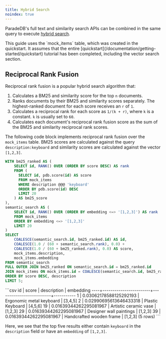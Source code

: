 ```yaml
---
title: Hybrid Search
noindex: true
---
```


ParadeDB's full text and similarity search APIs can be combined in the same query to execute [hybrid search](/documentation/concepts/search#hybrid-search).

<Note>
  This guide uses the `mock_items` table, which was created in the quickstart. It assumes that the entire
  [quickstart](/documentation/getting-started/quickstart) tutorial has been completed, including the vector search section.
</Note>

## Reciprocal Rank Fusion

Reciprocal rank fusion is a popular hybrid search algorithm that:

1. Calculates a BM25 and similarity score for the top `n` documents.
2. Ranks documents by their BM25 and similarity scores separately. The highest-ranked document for each score receives an `r` of `1`.
3. Calculates a reciprocal rank for each score as `1/(k + r)`, where `k` is a constant. `k` is usually set to `60`.
4. Calculates each document's reciprocal rank fusion score as the sum of the BM25 and similarity reciprocal rank scores.

The following code block implements reciprocal rank fusion over the `mock_items` table. BM25 scores are calculated against the query `description:keyboard` and similarity scores are
calculated against the vector `[1,2,3]`.

```sql
WITH bm25_ranked AS (
    SELECT id, RANK() OVER (ORDER BY score DESC) AS rank
    FROM (
      SELECT id, pdb.score(id) AS score
      FROM mock_items
      WHERE description @@@ 'keyboard'
      ORDER BY pdb.score(id) DESC
      LIMIT 20
    ) AS bm25_score
),
semantic_search AS (
    SELECT id, RANK() OVER (ORDER BY embedding <=> '[1,2,3]') AS rank
    FROM mock_items
    ORDER BY embedding <=> '[1,2,3]'
    LIMIT 20
)
SELECT
    COALESCE(semantic_search.id, bm25_ranked.id) AS id,
    COALESCE(1.0 / (60 + semantic_search.rank), 0.0) +
    COALESCE(1.0 / (60 + bm25_ranked.rank), 0.0) AS score,
    mock_items.description,
    mock_items.embedding
FROM semantic_search
FULL OUTER JOIN bm25_ranked ON semantic_search.id = bm25_ranked.id
JOIN mock_items ON mock_items.id = COALESCE(semantic_search.id, bm25_ranked.id)
ORDER BY score DESC, description
LIMIT 5;
```

<Accordion title="Expected Response">
```csv
 id |         score          |       description        | embedding
----+------------------------+--------------------------+-----------
  1 | 0.03062178588125292193 | Ergonomic metal keyboard | [3,4,5]
  2 | 0.02990695613646433318 | Plastic Keyboard         | [4,5,6]
 19 | 0.01639344262295081967 | Artistic ceramic vase    | [1,2,3]
 29 | 0.01639344262295081967 | Designer wall paintings  | [1,2,3]
 39 | 0.01639344262295081967 | Handcrafted wooden frame | [1,2,3]
(5 rows)
```
</Accordion>

Here, we see that the top five results either contain `keyboard` in the `description` field or have an `embedding` of `[1,2,3]`.
